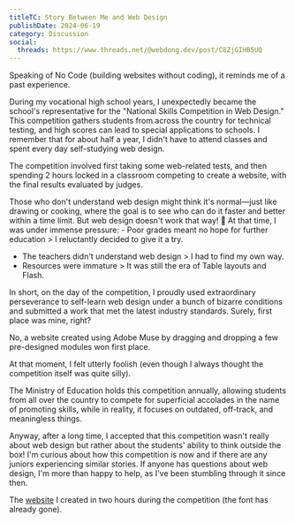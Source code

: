 ```yaml
---
titleTC: Story Between Me and Web Design
publishDate: 2024-06-19
category: Discussion
social:
  threads: https://www.threads.net/@webdong.dev/post/C8ZjGIHB5UQ
---
```


Speaking of No Code (building websites without coding), it reminds me of a past experience.

During my vocational high school years, I unexpectedly became the school's representative for the "National Skills Competition in Web Design." This competition gathers students from across the country for technical testing, and high scores can lead to special applications to schools. I remember that for about half a year, I didn't have to attend classes and spent every day self-studying web design.

The competition involved first taking some web-related tests, and then spending 2 hours locked in a classroom competing to create a website, with the final results evaluated by judges.

Those who don't understand web design might think it's normal—just like drawing or cooking, where the goal is to see who can do it faster and better within a time limit. But web design doesn't work that way! 🫠 At that time, I was under immense pressure: - Poor grades meant no hope for further education > I reluctantly decided to give it a try.

- The teachers didn't understand web design > I had to find my own way.
- Resources were immature > It was still the era of Table layouts and Flash.

In short, on the day of the competition, I proudly used extraordinary perseverance to self-learn web design under a bunch of bizarre conditions and submitted a work that met the latest industry standards. Surely, first place was mine, right?

No, a website created using Adobe Muse by dragging and dropping a few pre-designed modules won first place.

At that moment, I felt utterly foolish (even though I always thought the competition itself was quite silly).

The Ministry of Education holds this competition annually, allowing students from all over the country to compete for superficial accolades in the name of promoting skills, while in reality, it focuses on outdated, off-track, and meaningless things.

Anyway, after a long time, I accepted that this competition wasn't really about web design but rather about the students' ability to think outside the box! I'm curious about how this competition is now and if there are any juniors experiencing similar stories. If anyone has questions about web design, I'm more than happy to help, as I've been stumbling through it since then.

The [website](https://old-riceball.github.io/2019-05_TaiwanStore_site/) I created in two hours during the competition (the font has already gone).
